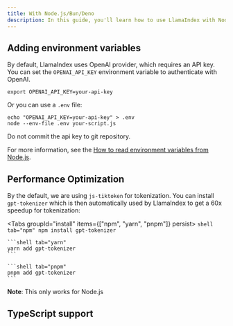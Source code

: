 ```yaml
---
title: With Node.js/Bun/Deno
description: In this guide, you'll learn how to use LlamaIndex with Node.js, Bun, and Deno.
---
```



## Adding environment variables

By default, LlamaIndex uses OpenAI provider, which requires an API key. You can set the `OPENAI_API_KEY` environment variable to authenticate with OpenAI.

```shell
export OPENAI_API_KEY=your-api-key
```

Or you can use a `.env` file:

```shell
echo "OPENAI_API_KEY=your-api-key" > .env
node --env-file .env your-script.js
```

<Callout type="warn">Do not commit the api key to git repository.</Callout>

For more information, see the [How to read environment variables from Node.js](https://nodejs.org/en/learn/command-line/how-to-read-environment-variables-from-nodejs).

## Performance Optimization

By the default, we are using `js-tiktoken` for tokenization. You can install `gpt-tokenizer` which is then automatically used by LlamaIndex to get a 60x speedup for tokenization:

<Tabs groupId="install" items={["npm", "yarn", "pnpm"]} persist>
	```shell tab="npm"
	npm install gpt-tokenizer
	```

	```shell tab="yarn"
	yarn add gpt-tokenizer
	```

	```shell tab="pnpm"
	pnpm add gpt-tokenizer
	```
</Tabs>

**Note**: This only works for Node.js

## TypeScript support

<Card
	title="Getting Started with LlamaIndex.TS in TypeScript"
	href="/docs/llamaindex/getting_started/setup/typescript"
/>
